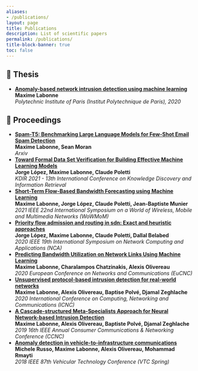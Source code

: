 ```yaml
---
aliases:
- /publications/
layout: page
title: Publications
description: List of scientific papers
permalink: /publications/
title-block-banner: true
toc: false
---
```


<h2>📜 Thesis</h2>
*  **[Anomaly-based network intrusion detection using machine learning](https://tel.archives-ouvertes.fr/tel-02988296/document)
<br/>Maxime Labonne**
<br/>*Polytechnic Institute of Paris (Institut Polytechnique de Paris), 2020*

<h2>📝 Proceedings</h2>
* **[Spam-T5: Benchmarking Large Language Models for Few-Shot Email Spam Detection](https://arxiv.org/abs/2304.01238)
<br/>Maxime Labonne, Sean Moran**
<br/>*Arxiv*
* **[Toward Formal Data Set Verification for Building Effective Machine Learning Models](https://arxiv.org/abs/2108.11220)
<br/>Jorge López, Maxime Labonne, Claude Poletti**
<br/>*KDIR 2021 - 13th International Conference on Knowledge Discovery and Information Retrieval*
* **[Short-Term Flow-Based Bandwidth Forecasting using Machine Learning](https://arxiv.org/abs/2011.14421)
<br/>Maxime Labonne, Jorge López, Claude Poletti, Jean-Baptiste Munier**
<br/>*2021 IEEE 22nd International Symposium on a World of Wireless, Mobile and Multimedia Networks (WoWMoM)*
* **[Priority flow admission and routing in sdn: Exact and heuristic approaches](https://arxiv.org/abs/2009.10822)
<br/>Jorge López, Maxime Labonne, Claude Poletti, Dallal Belabed**
<br/>*2020 IEEE 19th International Symposium on Network Computing and Applications (NCA)*
* **[Predicting Bandwidth Utilization on Network Links Using Machine Learning](https://arxiv.org/abs/2112.02417)
<br/>Maxime Labonne, Charalampos Chatzinakis, Alexis Olivereau**
<br/>*2020 European Conference on Networks and Communications (EuCNC)*
* **[Unsupervised protocol-based intrusion detection for real-world networks](https://ieeexplore.ieee.org/abstract/document/9049796/)
<br/>Maxime Labonne, Alexis Olivereau, Baptise Polvé, Djamal Zeghlache**
<br/>*2020 International Conference on Computing, Networking and Communications (ICNC)*
* **[A Cascade-structured Meta-Specialists Approach for Neural Network-based Intrusion Detection](https://ieeexplore.ieee.org/abstract/document/8651856)
<br/>Maxime Labonne, Alexis Olivereau, Baptiste Polvé, Djamal Zeghlache**
<br/>*2019 16th IEEE Annual Consumer Communications & Networking Conference (CCNC)*
* **[Anomaly detection in vehicle-to-infrastructure communications](https://hal-cea.archives-ouvertes.fr/cea-01888831/file/Russo2018.pdf)
<br/>Michele Russo, Maxime Labonne, Alexis Olivereau, Mohammad Rmayti**
<br/>*2018 IEEE 87th Vehicular Technology Conference (VTC Spring)*
